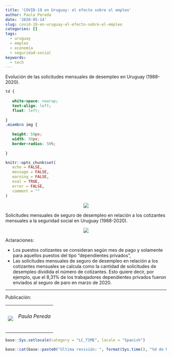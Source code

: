 ```yaml
---
title: 'COVID-19 en Uruguay: el efecto sobre el empleo'
author: Paula Pereda
date: '2020-05-14'
slug: covid-19-en-uruguay-el-efecto-sobre-el-empleo
categories: []
tags:
  - uruguay   
  - empleo
  - economía
  - seguridad-social
keywords:
  - tech
---
```


Evolución de las solicitudes mensuales de desempleo en Uruguay (1988-2020).

<!--more-->

<link rel="icon" href="http://www.unaimagen.uy/una_imagen.svg"/>

```css
td {
   
   white-space: nowrap;
   text-align: left;
   float: left;
   
}
.miembro img {
   
   height: 50px;
   width: 50px;
   border-radius: 50%;
   
}
```

```r
knitr::opts_chunk$set(
   echo = FALSE,
   message = FALSE,
   warning = FALSE,
   eval = TRUE,
   error = FALSE,
   comment = ""
)
```

<p align="center">
  <img src="/img/evolucion_sd.gif">
</p>


Solicitudes mensuales de seguro de desempleo en relación a los cotizantes mensuales a la seguridad social en Uruguay (1988-2020).

<p align="center">
  <img src="/img/evolucion_ratio_sd_cot.gif">
</p>

Aclaraciones: 

 - Los puestos cotizantes se consideran según mes de pago y solamente para aquellos puestos del tipo "dependientes privados",
 - Las solicitudes mensuales de seguro de desempleo en relación a los cotizantes mensuales se calcula como la cantidad de solicitudes de desempleo dividida el número de cotizantes. Esto quiere decir, por ejemplo, que el 8,31% de los trabajadores dependientes privados fueron enviados al seguro de paro en marzo de 2020.

***

Publicación: 

<table>
   <tr>
      <td class="miembro"><img src="/img/PaulaPereda.jpg"/></td>
      <td class="miembro"><h6>Paula Pereda</h6></td>
   </tr>
<table>




```r
base::Sys.setlocale(category = "LC_TIME", locale = "Spanish")
```

```r
base::cat(base::paste0("Última revisión: ", format(Sys.time(), "%d de Mayo de %Y")))
```

